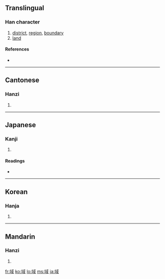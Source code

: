 ==Translingual==

===Han character===
{{Han char|rn=32|rad=土|as=08|sn=11|four=4315<sub>0</sub>|canj=土戈口一 (GIRM)|ids=⿰[[土]][[或]]}}

# [[district]], [[region]], [[boundary]]
# [[land]]

====References====
* {{Han ref|kx=0230.170|dkj=05158|dj=0466.270|hdz=10451.020|uh=57DF|ud=22495|bh=B0EC|bd=45292}}

----

==Cantonese==

===Hanzi===
{{yue-hanzi|jyut=|y=wik6}}

# {{defn|Cantonese}}

----

==Japanese==

===Kanji===
{{ja-kanji|grade=6|rs=土08}}

# {{defn|Japanese}}

====Readings====
* {{ja-readings|on=[[いき]] (iki)|kun=[[さかい]] (sakai)}}

----

==Korean==

===Hanja===
{{ko-hanja|hangeul=역|rv=yeok|mr=yŏk}}

# {{defn|Korean}}

----

==Mandarin==

===Hanzi===
{{cmn-hanzi|pin=[[yù]] ([[yu4]])|wg=yü<sup>4</sup>}}

# {{defn|Mandarin}}

[[fr:域]]
[[ko:域]]
[[lo:域]]
[[ms:域]]
[[ja:域]]